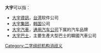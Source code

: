 '''大宇'''可以指：
*[[大宇資訊|大宇資訊]]，[[台湾|台湾]]软件公司
*[[大宇集团|大宇集团]]，[[韩国|韩国]]公司
*[[大宇汽車|大宇汽車]]，[[通用汽车公司|通用汽车公司]]下属的汽车品牌
*[[大宇巴士|大宇巴士]]，主要生產大型巴士的韓國汽車公司

{{disambig}}

[[Category:二字组织机构消歧义|Category:二字组织机构消歧义]]